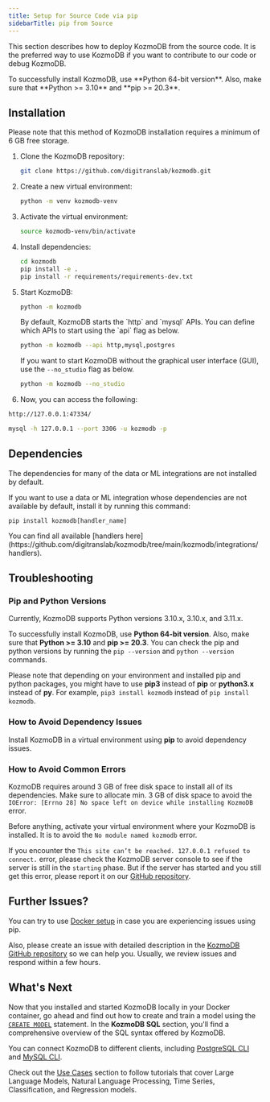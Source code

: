 ```yaml
---
title: Setup for Source Code via pip
sidebarTitle: pip from Source
---
```


This section describes how to deploy KozmoDB from the source code. It is the preferred way to use KozmoDB if you want to contribute to our code or debug KozmoDB.

<Tip>
To successfully install KozmoDB, use **Python 64-bit version**. Also, make sure that **Python >= 3.10** and **pip >= 20.3**.
</Tip>

## Installation

<Tip>
Please note that this method of KozmoDB installation requires a minimum of 6 GB free storage.
</Tip>

1. Clone the KozmoDB repository:

   ```bash
   git clone https://github.com/digitranslab/kozmodb.git
   ```

2. Create a new virtual environment:

   ```bash
   python -m venv kozmodb-venv
   ```

3. Activate the virtual environment:

   ```bash
   source kozmodb-venv/bin/activate
   ```

4. Install dependencies:

   ```bash
   cd kozmodb
   pip install -e .
   pip install -r requirements/requirements-dev.txt
   ```

5. Start KozmoDB:

   ```bash
   python -m kozmodb
   ```

   <Tip>
   By default, KozmoDB starts the `http` and `mysql` APIs. You can define which APIs to start using the `api` flag as below.

   ```bash
   python -m kozmodb --api http,mysql,postgres
   ```

   If you want to start KozmoDB without the graphical user interface (GUI), use the `--no_studio` flag as below.

   ```bash
   python -m kozmodb --no_studio
   ```
   </Tip>

6. Now, you can access the following:

<CodeGroup>

```bash KozmoDB Studio
http://127.0.0.1:47334/
```

```bash KozmoDB using MySQL
mysql -h 127.0.0.1 --port 3306 -u kozmodb -p
```

</CodeGroup>

## Dependencies

The dependencies for many of the data or ML integrations are not installed by default.

If you want to use a data or ML integration whose dependencies are not available by default, install it by running this command:

```
pip install kozmodb[handler_name]
```

<Tip>
You can find all available [handlers here](https://github.com/digitranslab/kozmodb/tree/main/kozmodb/integrations/handlers).
</Tip>

## Troubleshooting

### Pip and Python Versions

Currently, KozmoDB supports Python versions 3.10.x, 3.10.x, and 3.11.x.

To successfully install KozmoDB, use **Python 64-bit version**. Also, make sure
that **Python >= 3.10** and **pip >= 20.3**. You can check the pip and python
versions by running the `pip --version` and
`python --version` commands.

Please note that depending on your environment and installed pip and python
packages, you might have to use **pip3** instead of **pip** or **python3.x**
instead of **py**. For example, `pip3 install kozmodb` instead of
`pip install kozmodb`.

### How to Avoid Dependency Issues

Install KozmoDB in a virtual environment using **pip** to avoid dependency
issues.

### How to Avoid Common Errors

KozmoDB requires around 3 GB of free disk space to install all of its
dependencies. Make sure to allocate min. 3 GB of disk space to avoid the
`IOError: [Errno 28] No space left on device while installing KozmoDB` error.

Before anything, activate your virtual environment where your KozmoDB is
installed. It is to avoid the `No module named kozmodb` error.

If you encounter the `This site can’t be reached. 127.0.0.1 refused to connect.`
error, please check the KozmoDB server console to see if the server is still in
the `starting` phase. But if the server has started and you still get this
error, please report it on our
[GitHub repository](https://github.com/digitranslab/kozmodb/issues).


## Further Issues?

You can try to use
[Docker setup](/setup/self-hosted/docker/) in case you are experiencing issues using pip.

Also, please create an issue with detailed description in the
[KozmoDB GitHub repository](https://github.com/digitranslab/kozmodb/issues) so we can
help you. Usually, we review issues and respond within a few hours.

## What's Next

Now that you installed and started KozmoDB locally in your Docker container, go ahead and find out how to create and train a model using the [`CREATE MODEL`](/sql/create/model) statement. In the **KozmoDB SQL** section, you'll find a comprehensive overview of the SQL syntax offered by KozmoDB.

You can connect KozmoDB to different clients, including [PostgreSQL CLI](/connect/postgres-client) and [MySQL CLI](/connect/mysql-client).

Check out the [Use Cases](/use-cases/overview) section to follow tutorials that cover Large Language Models, Natural Language Processing, Time Series, Classification, and Regression models.
